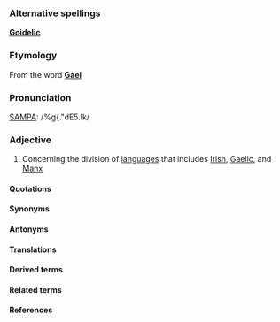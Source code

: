 ===Alternative spellings===

'''[[Goidelic]]'''

===Etymology===

From the word '''[[Gael]]'''

===Pronunciation===

[[SAMPA]]: /%g{."dE5.Ik/

===Adjective===

#Concerning the division of [[languages]] that includes [[Irish]], [[Gaelic]], and [[Manx]]

====Quotations====

====Synonyms====

====Antonyms====

====Translations====

====Derived terms====

====Related terms====

====References====